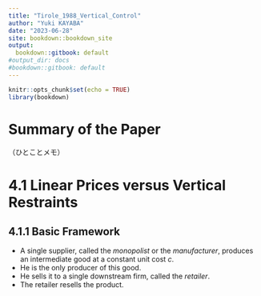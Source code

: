 ```yaml
---
title: "Tirole_1988_Vertical_Control"
author: "Yuki KAYABA"
date: "2023-06-28"
site: bookdown::bookdown_site
output:
  bookdown::gitbook: default
#output_dir: docs
#bookdown::gitbook: default
---
```


```r
knitr::opts_chunk$set(echo = TRUE)
library(bookdown)
```

# Summary of the Paper

（ひとことメモ）



# 4.1 Linear Prices versus Vertical Restraints

## 4.1.1 Basic Framework

- A single supplier, called the _monopolist_ or the _manufacturer_, produces an intermediate good at a constant unit cost $c$.
- He is the only producer of this good.
- He sells it to a single downstream firm, called the _retailer_.
- The retailer resells the product.
